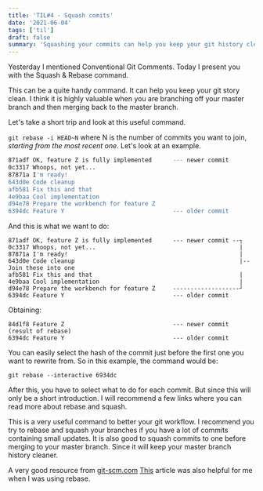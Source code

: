 ```yaml
---
title: 'TIL#4 - Squash comits'
date: '2021-06-04'
tags: ['til']
draft: false
summary: 'Squashing your commits can help you keep your git history cleaner and who does not like clean history?'
---
```


Yesterday I mentioned Conventional Git Comments.
Today I present you with the Squash & Rebase command.

This can be a quite handy command. It can help you keep your git story clean.
I think it is highly valuable when you are branching off your master branch and then merging back to the master branch.

Let's take a short trip and look at this useful command.

`git rebase -i HEAD~N` where N is the number of commits you want to join, _starting from the most recent one_. Let's look at an example.

```bash
871adf OK, feature Z is fully implemented      --- newer commit
0c3317 Whoops, not yet...
87871a I'm ready!
643d0e Code cleanup
afb581 Fix this and that
4e9baa Cool implementation
d94e78 Prepare the workbench for feature Z
6394dc Feature Y                               --- older commit
```

And this is what we want to do:

```
871adf OK, feature Z is fully implemented      --- newer commit --┐
0c3317 Whoops, not yet...                                         |
87871a I'm ready!                                                 |
643d0e Code cleanup                                               |-- Join these into one
afb581 Fix this and that                                          |
4e9baa Cool implementation                                        |
d94e78 Prepare the workbench for feature Z     -------------------┘
6394dc Feature Y                               --- older commit
```

Obtaining:

```
84d1f8 Feature Z                               --- newer commit (result of rebase)
6394dc Feature Y                               --- older commit
```

You can easily select the hash of the commit just before the first one you want to rewrite from. So in this example, the command would be:

`git rebase --interactive 6934dc`

After this, you have to select what to do for each commit. But since this will only be a short introduction. I will recommend a few links where you can read more about rebase and squash.

This is a very useful command to better your git workflow. I recommend you try to rebase and squash your branches if you have a lot of commits containing small updates.
It is also good to squash commits to one before merging to your master branch. Since it will keep your master branch history cleaner.

A very good resource from [git-scm.com](https://git-scm.com/docs/git-rebase)
[This](https://blog.carbonfive.com/always-squash-and-rebase-your-git-commits/) article was also helpful for me when I was using rebase.
